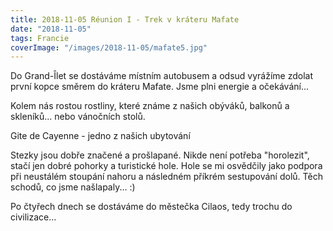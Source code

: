 ```yaml
---
title: 2018-11-05 Réunion I - Trek v kráteru Mafate
date: "2018-11-05"
tags: Francie
coverImage: "/images/2018-11-05/mafate5.jpg"
---
```


<LayoutGrid3Col>

<CustomImage
  src="/images/2018-11-05/mafate11.jpg"
  alt="Trek v kráteru Mafate"
  size="horizontalLarge"
/>

<CustomImage
  src="/images/2018-11-05/mafate2.jpg"
  alt="Trek v kráteru Mafate"
  size="horizontalLarge"
/>

<CustomImage
  src="/images/2018-11-05/mafate4.jpg"
  alt="Trek v kráteru Mafate"
  size="horizontalLarge"
/>

</LayoutGrid3Col>

Do Grand-Îlet se dostáváme místním autobusem a odsud vyrážíme zdolat první kopce směrem do kráteru Mafate. Jsme plni energie a očekávání...

<LayoutGrid2Col>

<CustomImage
  src="/images/2018-11-05/mafate5.jpg"
  alt="Trek v kráteru Mafate"
  size="horizontalLarge"
/>

<CustomImage
  src="/images/2018-11-05/mafate13.jpg"
  alt="Trek v kráteru Mafate"
  size="horizontalLarge"
/>
</LayoutGrid2Col>

<LayoutGrid3Col>

<CustomImage
  src="/images/2018-11-05/mafate6.jpg"
  alt="Trek v kráteru Mafate"
  size="verticalSmall"
/>
<CustomImage
  src="/images/2018-11-05/mafate7.jpg"
  alt="Trek v kráteru Mafate"
  size="verticalSmall"
/>

<div className="flex justify-center pb-2">
  <CustomImage
    src="/images/2018-11-05/mafate14.jpg"
    alt="Trek v kráteru Mafate"
    size="verticalLarge"
  />
</div>

</LayoutGrid3Col>

Kolem nás rostou rostliny, které známe z našich obýváků, balkonů a skleníků... nebo vánočních stolů.

<LayoutGrid3Col>

<CustomImage
  src="/images/2018-11-05/mafate10.jpg"
  alt="Trek v kráteru Mafate"
  size="horizontalLarge"
/>

<CustomImage
  src="/images/2018-11-05/mafate9.jpg"
  alt="Trek v kráteru Mafate"
  size="horizontalLarge"
/>

<CustomImage
  src="/images/2018-11-05/mafate18.jpg"
  alt="Trek v kráteru Mafate"
  size="horizontalLarge"
/>

<CustomImage
  src="/images/2018-11-05/mafate15.jpg"
  alt="Trek v kráteru Mafate"
  size="horizontalLarge"
/>

<CustomImage
  src="/images/2018-11-05/mafate17.jpg"
  alt="Trek v kráteru Mafate"
  size="horizontalLarge"
/>

<CustomImage
  src="/images/2018-11-05/mafate19.jpg"
  alt="Trek v kráteru Mafate"
  size="horizontalLarge"
/>

</LayoutGrid3Col>

Gite de Cayenne - jedno z našich ubytování

<LayoutGrid3Col>

<CustomImage
  src="/images/2018-11-05/mafate20.jpg"
  alt="Trek v kráteru Mafate"
  size="horizontalLarge"
/>

<CustomImage
  src="/images/2018-11-05/mafate22.jpg"
  alt="Trek v kráteru Mafate"
  size="horizontalLarge"
/>

<CustomImage
  src="/images/2018-11-05/mafate24.jpg"
  alt="Trek v kráteru Mafate"
  size="horizontalLarge"
/>

<CustomImage
  src="/images/2018-11-05/mafate25.jpg"
  alt="Trek v kráteru Mafate"
  size="horizontalLarge"
/>
<CustomImage
  src="/images/2018-11-05/mafate21.jpg"
  alt="Trek v kráteru Mafate"
  size="horizontalLarge"
/>

<CustomImage
  src="/images/2018-11-05/mafate26.jpg"
  alt="Trek v kráteru Mafate"
  size="horizontalLarge"
/>

<CustomImage
  src="/images/2018-11-05/mafate27.jpg"
  alt="Trek v kráteru Mafate"
  size="horizontalLarge"
/>

<CustomImage
  src="/images/2018-11-05/mafate29.jpg"
  alt="Trek v kráteru Mafate"
  size="horizontalLarge"
/>

<CustomImage
  src="/images/2018-11-05/mafate30.jpg"
  alt="Trek v kráteru Mafate"
  size="horizontalLarge"
/>

<CustomImage
  src="/images/2018-11-05/mafate31.jpg"
  alt="Trek v kráteru Mafate"
  size="horizontalLarge"
/>

</LayoutGrid3Col>

Stezky jsou dobře značené a prošlapané. Nikde není potřeba "horolezit", stačí jen dobré pohorky a turistické hole. Hole se mi osvědčily jako podpora při neustálém stoupání nahoru a následném příkrém sestupování dolů. Těch schodů, co jsme našlapaly... :)

<LayoutGrid2Col>

<CustomImage
  src="/images/2018-11-05/mafate23.jpg"
  alt="Trek v kráteru Mafate"
  size="horizontalLarge"
/>

<CustomImage
  src="/images/2018-11-05/mafate8.jpg"
  alt="Trek v kráteru Mafate"
  size="horizontalLarge"
/>

</LayoutGrid2Col>

Po čtyřech dnech se dostáváme do městečka Cilaos, tedy trochu do civilizace...

<LayoutGrid3Col>

<CustomImage
  src="/images/2018-11-05/mafate32.jpg"
  alt="Trek v kráteru Mafate"
  size="horizontalLarge"
/>

<CustomImage
  src="/images/2018-11-05/mafate33.jpg"
  alt="Trek v kráteru Mafate"
  size="horizontalLarge"
/>

<CustomImage
  src="/images/2018-11-05/mafate34.jpg"
  alt="Trek v kráteru Mafate"
  size="horizontalLarge"
/>

</LayoutGrid3Col>
